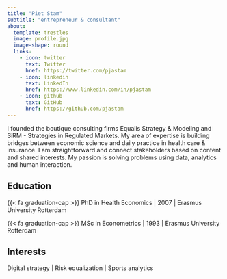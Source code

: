 ```yaml
---
title: "Piet Stam"
subtitle: "entrepreneur & consultant"
about:
  template: trestles
  image: profile.jpg
  image-shape: round
  links:
    - icon: twitter
      text: Twitter
      href: https://twitter.com/pjastam
    - icon: linkedin
      text: LinkedIn
      href: https://www.linkedin.com/in/pjastam
    - icon: github
      text: GitHub
      href: https://github.com/pjastam
---
```


I founded the boutique consulting firms Equalis Strategy & Modeling and SiRM - Strategies in Regulated Markets. My area of expertise is building bridges between economic science and daily practice in health care & insurance. I am straightforward and connect stakeholders based on content and shared interests. My passion is solving problems using data, analytics and human interaction.

## Education

{{< fa graduation-cap >}} PhD in Health Economics | 2007 | Erasmus University Rotterdam

{{< fa graduation-cap >}} MSc in Econometrics | 1993 | Erasmus University Rotterdam

## Interests

Digital strategy \| Risk equalization \| Sports analytics
